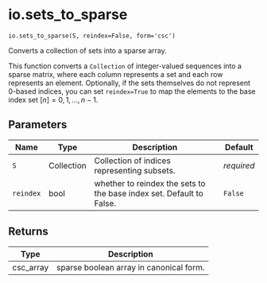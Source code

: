 # io.sets_to_sparse { #geomcover.io.sets_to_sparse }

`io.sets_to_sparse(S, reindex=False, form='csc')`

Converts a collection of sets into a sparse array.

This function converts a `Collection` of integer-valued sequences into a sparse matrix, where
each column represents a set and each row represents an element. Optionally, if
the sets themselves do not represent 0-based indices, you can set `reindex=True`
to map the elements to the base index set $[n] = {0, 1, ..., n - 1}$.

## Parameters

| Name      | Type       | Description                                                          | Default    |
|-----------|------------|----------------------------------------------------------------------|------------|
| `S`       | Collection | Collection of indices representing subsets.                          | _required_ |
| `reindex` | bool       | whether to reindex the sets to the base index set. Default to False. | `False`    |

## Returns

| Type      | Description                             |
|-----------|-----------------------------------------|
| csc_array | sparse boolean array in canonical form. |